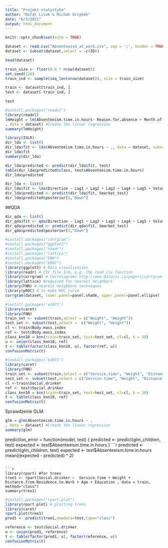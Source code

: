 ```yaml
---
title: "Projekt statystyka"
author: "Rafał Lisak & Michał Grzybek"
date: "6/3/2021"
output: html_document
---
```


```r
knitr::opts_chunk$set(echo = TRUE)
```

```r
dataset <- read.csv("Absenteeism_at_work.csv", sep = ';', header = TRUE)
dataset <- subset(dataset,select = -c(ID))
```

```r
head(dataset)
```

```r

train_size <- floor(0.8 * nrow(dataset))
set.seed(124)
train_ind <- sample(seq_len(nrow(dataset)), size = train_size)

train <- dataset[train_ind, ]
test <- dataset[-train_ind, ]
```

```r
test
```

```r
#install.packages("readxl")
library(readxl)
lmHeight = lm(Absenteeism.time.in.hours~ Reason.for.absence + Month.of.absence + Age + Disciplinary.failure + Education + Son
, data = dataset) #Create the linear regression
summary(lmHeight)
```

```r
library(ISLR)
dir_lda <- list()
dir_lda$fit <- lda(Absenteeism.time.in.hours ~ ., data = dataset, subset=train_ind)
dir_lda$fit
summary(dir_lda)

dir_lda$predicted <- predict(dir_lda$fit, test)
table(dir_lda$predicted$class, test$Absenteeism.time.in.hours)
dir_lda$predicted
```
```r
dir_lda <- list()
dir_lda$fit <- lda(Direction ~ Lag1 + Lag2 + Lag3 + Lag4 + Lag5 + Volume, data = Smarket, subset = train)
dir_lda$predicted <- predict(dir_lda$fit, Smarket_test)
dir_lda$predicted$posterior[5,"Down"]
```

##QDA
```r
dir_qda <- list()
dir_qda$fit <- qda(Direction ~ Lag1 + Lag2 + Lag3 + Lag4 + Lag5 + Volume, data = Smarket, subset = train)
dir_qda$predicted <- predict(dir_qda$fit, Smarket_test)
dir_qda$predicted$posterior[5,"Down"]
```
```r
#install.packages("corrgram")
#install.packages("ggplot2")
#install.packages("readr")
#install.packages("lattice")
#install.packages("FNN")
#install.packages("pROC")
library(ggplot2) # Data visualization
library(readr) # CSV file I/O, e.g. the read_csv function
library(corrgram) # Correlograms http://www.datavis.ca/papers/corrgram.pdf
library(lattice) #required for nearest neighbors
library(FNN) # nearest neighbors techniques
library(pROC) # to make ROC curve
corrgram(dataset, lower.panel=panel.shade, upper.panel=panel.ellipse)
```

```r
#install.packages('e1071')
library(caret)
library(FNN)
train_set <- subset(train,select = c("Weight", "Height")) 
test_set <- subset(test,select =  c("Weight", "Height")) 
cl <- train$Body.mass.index
ref <- test$Body.mass.index
class_knn10 = knn(train=train_set, test=test_set, cl=cl, k = 10) 
u <- union(class_knn10, ref)
t <- table(factor(class_knn10, u), factor(ref, u))
confusionMatrix(t)

```
```r
#install.packages('e1071')
library(caret)
library(FNN)
train_set <- subset(train,select = c("Service.time", "Weight", "Distance.from.Residence.to.Work")) 
test_set <- subset(test,select = c("Service.time", "Weight", "Distance.from.Residence.to.Work")) 
cl <-train$Social.drinker
ref <- test$Social.drinker
class_knn10 = knn(train=train_set, test=test_set, cl=cl, k = 10) 
t <- table(class_knn10, ref)
confusionMatrix(t)

```


Sprawdzenie GLM:

```r
glm = glm(Absenteeism.time.in.hours ~ .
, data = dataset) #Create the linear regression
summary(glm)
```

prediction_error = function(model, test) {
  predicted <- predict(glm_children, test)
  expected <- test$Absenteeism.time.in.hours
}
```r
predicted <- predict(glm_children, test)
expected <- test$Absenteeism.time.in.hours
mean((expected - predicted) ^ 2)
```

```r
library(rpart) #for trees
tree1 <- rpart(Social.drinker ~  Service.time + Weight + Distance.from.Residence.to.Work + Age + Education , data = train, method="class")
summary(tree1)
```
```r
#install.packages("rpart.plot")
library(rpart.plot) # plotting trees
library(caret)
rpart.plot(tree1)
pred1 <- predict(tree1,newdata=test,type="class")
```
```r
reference <- test$Social.drinker
u <- union(pred1, reference)
t <- table(factor(pred1, u), factor(reference, u))
confusionMatrix(t)
```

